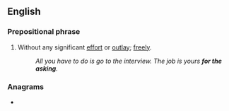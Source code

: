 ==English==

===Prepositional phrase===
{{en-PP}}

# Without any significant [[effort]] or [[outlay]]; [[free]]ly.
#: ''All you have to do is go to the interview. The job is yours '''for the asking'''.''

===Anagrams===
* {{anagrams|en|a=aefghiknorst|king of hearts}}